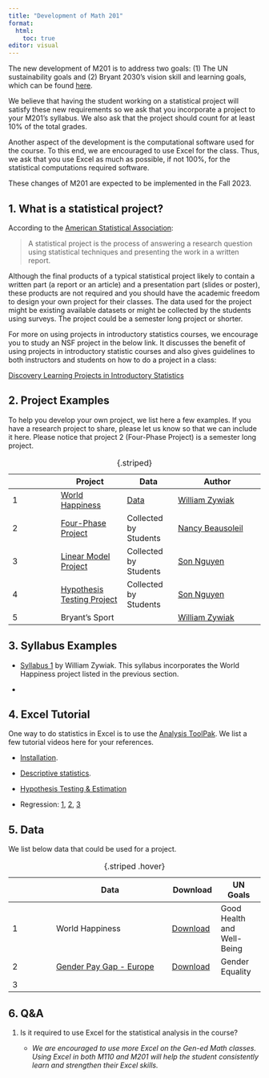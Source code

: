 ```yaml
---
title: "Development of Math 201"
format: 
  html:
    toc: true
editor: visual
---
```


The new development of M201 is to address two goals: (1) The UN sustainability goals and (2) Bryant 2030's vision skill and learning goals, which can be found [here](gen_ed.pdf).

We believe that having the student working on a statistical project will satisfy these new requirements so we ask that you incorporate a project to your M201's syllabus. We also ask that the project should count for at least 10% of the total grades.

Another aspect of the development is the computational software used for the course. To this end, we are encouraged to use Excel for the class. Thus, we ask that you use Excel as much as possible, if not 100%, for the statistical computations required software.

These changes of M201 are expected to be implemented in the Fall 2023.

## 1. What is a statistical project?

According to the [American Statistical Association](https://www.amstat.org/asa/files/pdfs/EDU-statproject.pdf):

> A statistical project is the process of answering a research question using statistical techniques and presenting the work in a written report.

Although the final products of a typical statistical project likely to contain a written part (a report or an article) and a presentation part (slides or poster), these products are not required and you should have the academic freedom to design your own project for their classes. The data used for the project might be existing available datasets or might be collected by the students using surveys. The project could be a semester long project or shorter.

For more on using projects in introductory statistics courses, we encourage you to study an NSF project in the below link. It discusses the benefit of using projects in introductory statistic courses and also gives guidelines to both instructors and students on how to do a project in a class:

[Discovery Learning Projects in Introductory Statistics](http://faculty.ung.edu/DJSpence/NSF/materials.html)

## 2. Project Examples

To help you develop your own project, we list here a few examples. If you have a research project to share, please let us know so that we can include it here. Please notice that project 2 (Four-Phase Project) is a semester long project.

|     | Project                                                      | Data                                              | Author                                                                        |
|--------------|-------------------|---------------|-------------------------|
| 1   | [World Happiness](happiness_M201_handout.pdf)                | [Data](world-happiness-report-2021_main_vars.xls) | [William Zywiak](https://www.bryant.edu/academics/faculty/zywiak-william)     |
| 2   | [Four-Phase Project](PROJECT%20with%204%20phases%20sp23.pdf) | Collected by Students                             | [Nancy Beausoleil](https://www.bryant.edu/academics/faculty/beausoleil-nancy) |
| 3   | [Linear Model Project](project3.html)                        | Collected by Students                             | [Son Nguyen](https://www.bryant.edu/academics/faculty/nguyen-son)             |
| 4   | [Hypothesis Testing Project](project1.html)                  | Collected by Students                             | [Son Nguyen](https://www.bryant.edu/academics/faculty/nguyen-son)             |
| 5   | Bryant's Sport                                               |                                                   | [William Zywiak](https://www.bryant.edu/academics/faculty/zywiak-william)     |

: {.striped}

## 3. Syllabus Examples

- [Syllabus 1](syllabus.pdf) by William Zywiak. This syllabus incorporates the World Happiness project listed in the previous section. 

- 

## 4. Excel Tutorial

One way to do statistics in Excel is to use the [Analysis ToolPak](https://support.microsoft.com/en-gb/office/use-the-analysis-toolpak-to-perform-complex-data-analysis-6c67ccf0-f4a9-487c-8dec-bdb5a2cefab6). We list a few tutorial videos here for your references.

-   [Installation](https://bryant.hosted.panopto.com/Panopto/Pages/Viewer.aspx?id=38955015-791d-4394-8f0c-b0500094adf2).

-   [Descriptive statistics](https://youtu.be/3F_V5alJubk).

-   [Hypothesis Testing & Estimation](https://www.youtube.com/playlist?list=PLD3fYc0bAjC-l2bN1Ekuhte7BO-LXKi9c)

-   Regression: [1](https://youtu.be/L_a8Z0BVjyM), [2](https://youtu.be/0lpfmFnlDHI), [3](https://youtu.be/9wX1a1J4WOI)

## 5. Data

We list below data that could be used for a project.

|     | Data                                                                                                            | Download                                              | UN Goals                   |
|-------------|---------------------------------|--------------|-------------|
| 1   | World Happiness                                                                                                 | [Download](world-happiness-report-2021_main_vars.xls) | Good Health and Well-Being |
| 2   | [Gender Pay Gap - Europe](https://www.kaggle.com/datasets/gianinamariapetrascu/gender-pay-gap-europe-2010-2021) | [Download](data/pay_gap_Europe.xlsx)                  | Gender Equality            |
| 3   |                                                                                                                 |                                                       |                            |

: {.striped .hover}

## 6. Q&A

1.  Is it required to use Excel for the statistical analysis in the course?

    -   *We are encouraged to use more Excel on the Gen-ed Math classes. Using Excel in both M110 and M201 will help the student consistently learn and strengthen their Excel skills.*
